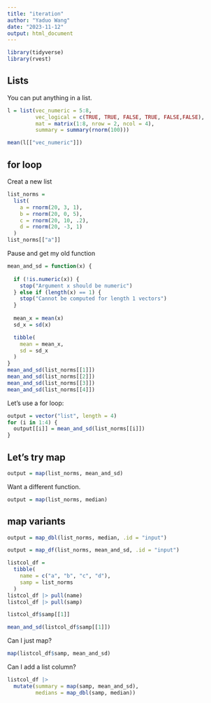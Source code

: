 ```yaml
---
title: "iteration"
author: "Yaduo Wang"
date: "2023-11-12"
output: html_document
---
```


```r
library(tidyverse)
library(rvest)
```

## Lists
You can put anything in a list.
```r
l = list(vec_numeric = 5:8,
         vec_logical = c(TRUE, TRUE, FALSE, TRUE, FALSE,FALSE),
         mat = matrix(1:8, nrow = 2, ncol = 4),
         summary = summary(rnorm(100)))

mean(l[["vec_numeric"]])
```

## for loop
Creat a new list

```r
list_norms = 
  list(
    a = rnorm(20, 3, 1),
    b = rnorm(20, 0, 5),
    c = rnorm(20, 10, .2),
    d = rnorm(20, -3, 1)
  )
list_norms[["a"]]
```

Pause and get my old function
```r
mean_and_sd = function(x) {
  
  if (!is.numeric(x)) {
    stop("Argument x should be numeric")
  } else if (length(x) == 1) {
    stop("Cannot be computed for length 1 vectors")
  }
  
  mean_x = mean(x)
  sd_x = sd(x)

  tibble(
    mean = mean_x, 
    sd = sd_x
  )
}
mean_and_sd(list_norms[[1]])
mean_and_sd(list_norms[[2]])
mean_and_sd(list_norms[[3]])
mean_and_sd(list_norms[[4]])
```

Let's use a for loop:
```r
output = vector("list", length = 4)
for (i in 1:4) {
  output[[i]] = mean_and_sd(list_norms[[i]])
}
```

## Let's try map
```r
output = map(list_norms, mean_and_sd)
```

Want a different function.
```r
output = map(list_norms, median)
```

## map variants
```r
output = map_dbl(list_norms, median, .id = "input")
```

```r
output = map_df(list_norms, mean_and_sd, .id = "input")
```

```r
listcol_df = 
  tibble(
    name = c("a", "b", "c", "d"),
    samp = list_norms
  )
listcol_df |> pull(name)
listcol_df |> pull(samp)
```

```r
listcol_df$samp[[1]]
```

```r
mean_and_sd(listcol_df$samp[[1]])
```

Can I just map?
```r
map(listcol_df$samp, mean_and_sd)
```

Can I add a list column?

```r
listcol_df |> 
  mutate(summary = map(samp, mean_and_sd),
         medians = map_dbl(samp, median))
```

```r

```

